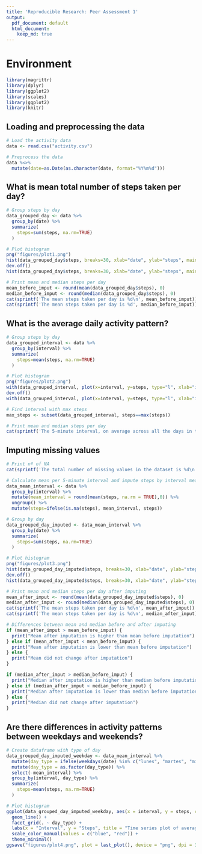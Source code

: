 ```yaml
---
title: 'Reproducible Research: Peer Assessment 1'
output:
  pdf_document: default
  html_document:
    keep_md: true
---
```


# Environment
```r
library(magrittr)
library(dplyr)
library(ggplot2)
library(scales)
library(ggplot2)
library(knitr)


```



## Loading and preprocessing the data
```r
# Load the activity data
data <- read.csv("activity.csv")

# Preprocess the data
data %<>%
  mutate(date=as.Date(as.character(date, format="%Y%m%d")))

```



## What is mean total number of steps taken per day?
```r
# Group steps by day
data_grouped_day <- data %>% 
  group_by(date) %>% 
  summarize(
    steps=sum(steps, na.rm=TRUE)
  )

# Plot histogram
png("figures/plot1.png")
hist(data_grouped_day$steps, breaks=30, xlab="date", ylab="steps", main="Total number of steps taken each day")
dev.off()
hist(data_grouped_day$steps, breaks=30, xlab="date", ylab="steps", main="Total number of steps taken each day")

# Print mean and median steps per day
mean_before_imput <- round(mean(data_grouped_day$steps), 0)
median_before_imput <- round(median(data_grouped_day$steps), 0)
cat(sprintf('The mean steps taken per day is %d\n', mean_before_imput))
cat(sprintf('The mean steps taken per day is %d', median_before_imput))

```


## What is the average daily activity pattern?
```r
# Group steps by day
data_grouped_interval <- data %>% 
  group_by(interval) %>% 
  summarize(
    steps=mean(steps, na.rm=TRUE)
  )

# Plot histogram
png("figures/plot2.png")
with(data_grouped_interval, plot(x=interval, y=steps, type="l", xlab="interval", ylab="steps", main="Time series plot of average number of steps taken by day intervals"))
dev.off()
with(data_grouped_interval, plot(x=interval, y=steps, type="l", xlab="interval", ylab="steps", main="Time series plot of average number of steps taken by day intervals"))

# Find interval with max steps
max_steps <- subset(data_grouped_interval, steps==max(steps))

# Print mean and median steps per day
cat(sprintf('The 5-minute interval, on average across all the days in the dataset, that contains the maximum number of steps is %d', max_steps$interval))

```


## Imputing missing values
```r
# Print nº of NA
cat(sprintf('The total number of missing values in the dataset is %d\n', sum(is.na(data$steps))))

# Calculate mean per 5-minute interval and impute steps by interval mean
data_mean_interval <- data %>%
  group_by(interval) %>%
  mutate(mean_interval = round(mean(steps, na.rm = TRUE),0)) %>% 
  ungroup() %>% 
  mutate(steps=ifelse(is.na(steps), mean_interval, steps))

# Group by day
data_grouped_day_imputed <- data_mean_interval %>% 
  group_by(date) %>% 
  summarize(
    steps=sum(steps, na.rm=TRUE)
  )

# Plot histogram
png("figures/plot3.png")
hist(data_grouped_day_imputed$steps, breaks=30, xlab="date", ylab="steps", main="Total number of steps taken each day")
dev.off()
hist(data_grouped_day_imputed$steps, breaks=30, xlab="date", ylab="steps", main="Total number of steps taken each day")

# Print mean and median steps per day after imputing
mean_after_imput <- round(mean(data_grouped_day_imputed$steps), 0)
median_after_imput <- round(median(data_grouped_day_imputed$steps), 0)
cat(sprintf('The mean steps taken per day is %d\n', mean_after_imput))
cat(sprintf('The mean steps taken per day is %d\n', median_after_imput))

# Differences between mean and median before and after imputing
if (mean_after_imput > mean_before_imput) {
  print("Mean after imputation is higher than mean before imputation")
} else if (mean_after_imput < mean_before_imput) {
  print("Mean after imputation is lower than mean before imputation")
} else {
  print("Mean did not change after imputation")
}

if (median_after_imput > median_before_imput) {
  print("Median after imputation is higher than median before imputation")
} else if (median_after_imput < median_before_imput) {
  print("Median after imputation is lower than median before imputation")
} else {
  print("Median did not change after imputation")
}


```


## Are there differences in activity patterns between weekdays and weekends?
```r
# Create dataframe with type of day
data_grouped_day_imputed_weekday <- data_mean_interval %>% 
  mutate(day_type = ifelse(weekdays(date) %in% c("lunes", "martes", "miércoles", "jueves", "viernes"), "weekday", "weekend")) %>%
  mutate(day_type = as.factor(day_type)) %>% 
  select(-mean_interval) %>%
  group_by(interval, day_type) %>% 
  summarize(
    steps=mean(steps, na.rm=TRUE)
  )

# Plot histogram
ggplot(data_grouped_day_imputed_weekday, aes(x = interval, y = steps, col = day_type)) +
  geom_line() +
  facet_grid(. ~ day_type) +
  labs(x = "Interval", y = "Steps", title = "Time series plot of average number of steps taken by day intervals,\nclassified into weekdays and weekend") +
  scale_color_manual(values = c("blue", "red")) +
  theme_minimal()
ggsave("figures/plot4.png", plot = last_plot(), device = "png", dpi = 300)

```



